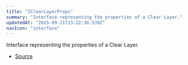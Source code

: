 ```yaml
---
title: "IClearLayerProps"
summary: "Interface representing the properties of a Clear Layer."
updatedAt: "2025-09-21T23:22:36.539Z"
navIcon: "interface"
---
```



Interface representing the properties of a Clear Layer.

<Table data={{ headers: [{"content":"Property","key":"property","sortable":true},{"content":"Type","key":"type","sortable":true},{"content":"Value","key":"value","sortable":true},{"content":"Description","key":"description"}], rows: [["centring","[AnyCentring](/LazyCanvas/types/AnyCentring)","\\-","The centring type of the layer."],["globalComposite","[AnyGlobalCompositeOperation](/LazyCanvas/types/AnyGlobalCompositeOperation)","\\-","Don't use, this is just for compatibility."],["size","\\{\n  height: ScaleType,\n  width: ScaleType\n}","\\-","The size of the layer, including width and height."],["x","[ScaleType](/LazyCanvas/types/ScaleType)","\\-","The x-coordinate of the layer."],["y","[ScaleType](/LazyCanvas/types/ScaleType)","\\-","The y-coordinate of the layer."]] }} />


- [Source](https://github.com/NMMTY/LazyCanvas/blob/ba4be40168e49b0348ae523995fc10eec8149d6c/packages/lazycanvas/src/structures/components/ClearLayer.ts#L42)